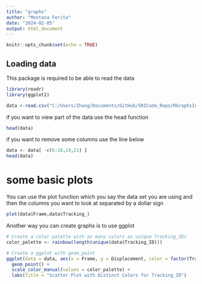 ```yaml
---
title: "graphs"
author: "Montana Ferita"
date: "2024-02-05"
output: html_document
---
```


```r
knitr::opts_chunk$set(echo = TRUE)
```

## Loading data

This package is required to be able to read the data

```r
library(readr)
library(ggplot2)
```

```r
data <-read.csv("C:/Users/Zhang/Documents/GitHub/SRICode_Repo/RGraphsInto/104lineage.csv")
```

if you want to view part of the data use the head function

```r
head(data)
```

if you want to remove some columns use the line below

```r
data <- data[ -c(6:10,19,21) ]
head(data)
```

# some basic plots

You can use the plot function which you say the data set you are using and then the columns you want to look at separated by a dollar sign

```r
plot(data$Frame,data$Tracking_)
```

Another way you can create graphs is to use ggplot

```r
# Create a color palette with as many colors as unique Tracking_IDs
color_palette <- rainbow(length(unique(data$Tracking_ID)))

# Create a ggplot with geom_point
ggplot(data = data, aes(x = Frame, y = Displacement, color = factor(Tracking_ID))) +
  geom_point() +
  scale_color_manual(values = color_palette) +
  labs(title = "Scatter Plot with Distinct Colors for Tracking_ID")

```
